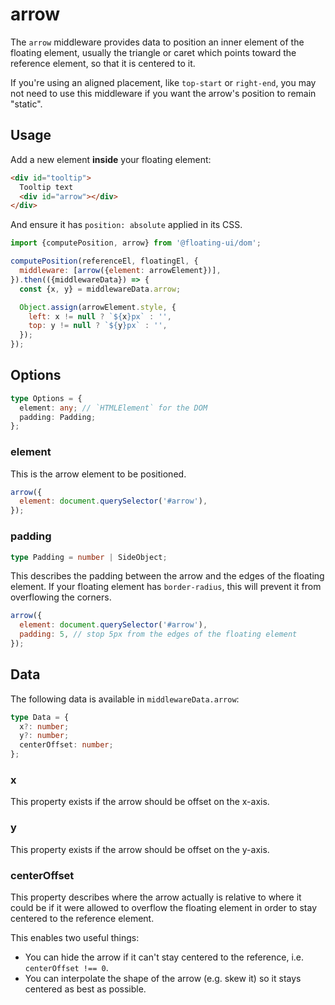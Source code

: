 
# arrow

The `arrow` middleware provides data to position an inner element
of the floating element, usually the triangle or caret which
points toward the reference element, so that it is centered to
it.

If you're using an aligned placement, like `top-start` or
`right-end`, you may not need to use this middleware if you want
the arrow's position to remain "static".

## Usage

Add a new element **inside** your floating element:

```html
<div id="tooltip">
  Tooltip text
  <div id="arrow"></div>
</div>
```

And ensure it has `position: absolute` applied in its CSS.

```js
import {computePosition, arrow} from '@floating-ui/dom';

computePosition(referenceEl, floatingEl, {
  middleware: [arrow({element: arrowElement})],
}).then(({middlewareData}) => {
  const {x, y} = middlewareData.arrow;

  Object.assign(arrowElement.style, {
    left: x != null ? `${x}px` : '',
    top: y != null ? `${y}px` : '',
  });
});
```

## Options

```ts
type Options = {
  element: any; // `HTMLElement` for the DOM
  padding: Padding;
};
```

### element

This is the arrow element to be positioned.

```js
arrow({
  element: document.querySelector('#arrow'),
});
```

### padding

```ts
type Padding = number | SideObject;
```

This describes the padding between the arrow and the edges of the
floating element. If your floating element has `border-radius`,
this will prevent it from overflowing the corners.

```js
arrow({
  element: document.querySelector('#arrow'),
  padding: 5, // stop 5px from the edges of the floating element
});
```

## Data

The following data is available in `middlewareData.arrow`:

```ts
type Data = {
  x?: number;
  y?: number;
  centerOffset: number;
};
```

### x

This property exists if the arrow should be offset on the x-axis.

### y

This property exists if the arrow should be offset on the y-axis.

### centerOffset

This property describes where the arrow actually is relative to
where it could be if it were allowed to overflow the floating
element in order to stay centered to the reference element.

This enables two useful things:

- You can hide the arrow if it can't stay centered to the
  reference, i.e. `centerOffset !== 0`.
- You can interpolate the shape of the arrow (e.g. skew it) so it
  stays centered as best as possible.
